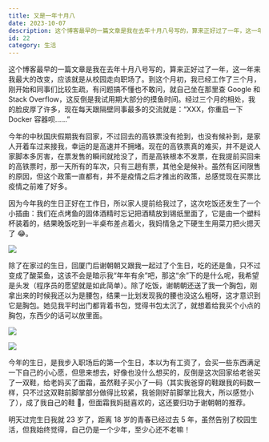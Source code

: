 ```yaml
---
title: 又是一年十月八
date: 2023-10-07
description: 这个博客最早的一篇文章是我在去年十月八号写的，算来正好过了一年，这一年来我最大的改变，应该就是从校园走向职场了。到这个月初，我已经工作了三个月，刚开始和同事们比较生疏，有问题搞不懂也不敢问，就自己坐在那里查 Google 和 Stack Overflow，这反倒是我试用期大部分的摸鱼时间......
id: 22
category: 生活
---
```


这个博客最早的一篇文章是我在去年十月八号写的，算来正好过了一年，这一年来我最大的改变，应该就是从校园走向职场了。到这个月初，我已经工作了三个月，刚开始和同事们比较生疏，有问题搞不懂也不敢问，就自己坐在那里查 Google 和 Stack Overflow，这反倒是我试用期大部分的摸鱼时间。经过三个月的相处，我的脸皮厚了许多，现在每天跟隔壁同事最多的交流就是：“XXX，你重启一下 Docker 容器呗……”

今年的中秋国庆假期我有回家，不过回去的高铁票没有抢到，也没有候补到，是家人开着车过来接我，幸运的是高速并不拥堵。现在的高铁票真的难买，并不是说人家脚本多厉害，在票发售的瞬间就抢没了，而是高铁根本不发票，在我提前买回来的高铁票时，那一天所有的车次，只有三趟有票，其他全是候补。虽然有区间限售的原因，但这个政策一直都有，并不是疫情之后才推出的政策，总感觉现在买票比疫情之前难了好多。

因为今年我的生日正好在工作日，所以家人提前给我过了，这次吃饭还发生了一个小插曲：我们在点烤鱼的固体酒精时忘记把酒精放到锡纸里面了，它是由一个塑料杯装着的，结果晚饭吃到一半桌布差点着火，我妈情急之下硬生生用菜刀把火摁灭了 😂。

![](https://cdn.zengjunyin.com/images/78e23c0dfa8b59be2fad7fbbe55046eb129000357.jpg)

除了在家过的生日，回厦门后谢朝朝又跟我一起过了个生日，吃的还是鱼，只不过变成了酸菜鱼，这该不会是暗示我“年年有余”吧，那这“余”下的是什么呢，我希望是头发（程序员的愿望就是如此简单）。除了吃饭，谢朝朝还送了我一个胸包，刚拿出来的时候我还以为是腰包，结果一比划发现我的腰也没这么粗呀，这才意识到它是胸包。她见我平时出门都背着书包，觉得书包太沉了，就想着给我买个小点的胸包，东西少的话可以放里面。

![](https://cdn.zengjunyin.com/images/83c9385ef1b59aba2280dfc31bc05e8c129000357.jpg)

![](https://cdn.zengjunyin.com/images/f6e4ce73802ea3252cd2c9c9b22ce30e129000357.jpg)

今年的生日，是我步入职场后的第一个生日，本以为有工资了，会买一些东西满足一下自己的小心愿，但思来想去，好像也没什么想买的，反倒是这次回家给老爸买了一双鞋，给老妈买了面霜，虽然鞋子买小了一码（其实我爸穿的鞋跟我的码数一样，只不过这双鞋前脚掌部分做得比较紧，我爸刚好前脚掌比我大，所以感觉小了），成了我自己的鞋 🌚，但面霜我妈挺喜欢的，这还要归功于谢朝朝的推荐。

明天过完生日我就 23 岁了，距离 18 岁的青春已经过去 5 年，虽然告别了校园生活，但我始终觉得，自己仍是一个少年，至少心还不老嘛！
